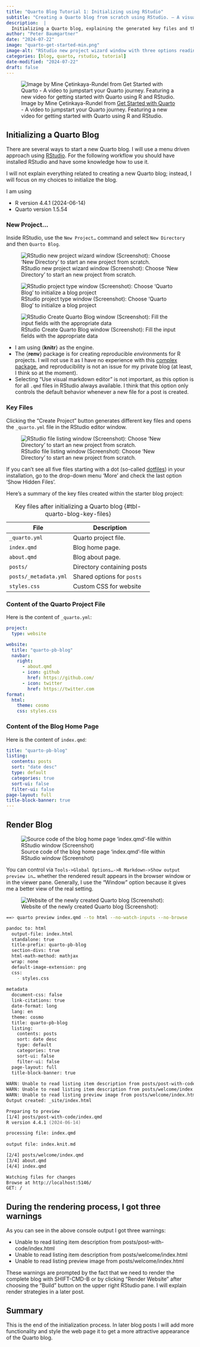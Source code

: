 ```yaml
---
title: "Quarto Blog Tutorial 1: Initializing using RStudio"
subtitle: "Creating a Quarto blog from scratch using RStudio. – A visual guide."
description:  |
  Initializing a Quarto blog, explaining the generated key files and the starting content of the Quarto project file `_quarto.yml` and the blog homepage file `index.qmd`.  
author: "Peter Baumgartner"
date: "2024-07-22"
image: "quarto-get-started-min.png"
image-alt: "RStudio new project wizard window with three options reading from the top: New Directory - Start a project in a brand new working directory; Existing Directory - Associate a project with an existing working directory; Version Control - Checkout a project from a version control repository."
categories: [blog, quarto, rstudio, tutorial]
date-modified: "2024-07-22"
draft: false
---
```


![Image by Mine Çetinkaya-Rundel from [Get Started with
Quarto](https://quarto.org/docs/blog/posts/2023-05-15-get-started) - A
video to jumpstart your Quarto journey. Featuring a new video for
getting started with Quarto using R and
RStudio.](quarto-get-started-min.png)

## Initializing a Quarto Blog

There are several ways to start a new Quarto blog. I will use a menu
driven approach using
[RStudio](https://posit.co/products/open-source/rstudio/ "RStudio is an integrated development environment (IDE) for R and Python").
For the following workflow you should have installed RStudio and have
some knowledge how to use it.

I will not explain everything related to creating a new Quarto blog;
instead, I will focus on my choices to initialize the blog.

I am using

-   R version 4.4.1 (2024-06-14)
-   Quarto version 1.5.54

### New Project…

Inside RStudio, use the `New Project…` command and select
`New Directory` and then `Quarto Blog`.

![RStudio new project wizard window (Screenshot): Choose 'New Directory'
to start an new project from
scratch.](creating-quarto-blog-1-min.png){#fig-new-project-wizard
group="initialize-blog"
fig-alt="RStudio new project wizard window with three options reading from the top: New Directory - Start a project in a brand new working directory; Existing Directory - Associate a project with an existing working directory; Version Control - Checkout a project from a version control repository."
fig-align="center"}

![RStudio project type window (Screenshot): Choose 'Quarto Blog' to
initialize a blog
project](creating-quarto-blog-2-min.png){#fig-new-blog-project-window
group="initialize-blog"
fig-alt="The Project Type dialog window lists the choices for new project. The first seven options are visible: New Project, R Package, Shiny Application, Quarto Project, Quarto Website, Quarto Blog, Quarto Book. (From top to the bottom. Top left is a button 'Back' for returning to the previous dialog window. Bottom right is a 'Cancel' button to stop the initialization process."
fig-align="center"}

![RStudio Create Quarto Blog window (Screenshot): Fill the input fields
with the appropriate
data](creating-quarto-blog-3-min.png){#fig-create-blog-window
group="initialize-blog"
fig-alt="The 'Create quarto Blog' dialog window requires a file name for the directory of the repository, titled 'Directory name', a directory where the project will be created, titled 'create project as subdirectory of:' with a 'Browse' button to the right, a drop down menu selecting 'Knitr' as the current option, titled 'Engine', three lines of check boxes, titled 'Create a git repository' (checked), 'Use renv with this project' and 'Use visual markdown editor'. The last option is followed by a question sign to get more information about the choice of a visual markdown editor. Top left in the dialog window is a button 'Back' for returning to the previous dialog window. Bottom left is a check box 'Open in a new session', Bottom right are a 'Create Project' button followed by a 'Cancel' button for stopping the initialization process."
fig-align="center"}

-   I am using {**knitr**} as the engine.
-   The {**renv**} package is for creating *r*eproducible *env*ironments
    for R projects. I will not use it as I have no experience with this
    [complex package](https://rstudio.github.io/renv/), and
    reproducibility is not an issue for my private blog (at least, I
    think so at the moment).
-   Selecting "Use visual markdown editor" is not important, as this
    option is for all `.qmd` files in RStudio always available. I think
    that this option only controls the default behavior whenever a new
    file for a post is created.

### Key Files

Clicking the "Create Project" button generates different key files and
opens the `_quarto.yml` file in the RStudio editor window.

![RStudio file listing window (Screenshot): Choose 'New Directory' to
start an new project from
scratch.](generated-files-at-start-min.png){#fig-rstudio-file-listing-window
group="initialize-blog"
fig-alt="At the top of the screenshot there are six tabs. From left to the right: 'Files', 'Plots', 'Packages', 'Help', 'Viewer', 'Presentation' with the 'Files' tab active. Under the tabs are several buttons. From left to the right: 'New Folder', 'New Blank File', 'Delete', 'Rename' and a drop down menu 'More'. Under these buttons is the full path to the active directory 'Home>Documents>Meine-Repos>quarto-pb-blog' where each subdirectory is an active link. Under this line starts the file listing with 'Name', 'Size' and 'Modified' columns. Each line of file names starts with an (unchecked) check box, and an appropriate icon. From top to bottom: _freeze, _quarto.yml, _site, .git, .gitignore, .quarto, .Rhistory, .Rproj.use, about.qmd, index.qmd, posts, profile.jpg, quarto-pb-blog.Rproj, style.css."
fig-align="center"}

If you can't see all five files starting with a dot (so-called
[dotfiles](https://en.wikipedia.org/wiki/Hidden_file_and_hidden_directory#Unix_and_Unix-like_environments "Hidden folders an files in UNIX-Like systems start with a dot in their file names"))
in your installation, go to the drop-down menu 'More' and check the last
option 'Show Hidden Files'.

Here’s a summary of the key files created within the starter blog
project:

| File                  | Description                |
|-----------------------|----------------------------|
| `_quarto.yml`         | Quarto project file.       |
| `index.qmd`           | Blog home page.            |
| `about.qmd`           | Blog about page.           |
| `posts/`              | Directory containing posts |
| `posts/_metadata.yml` | Shared options for `posts` |
| `styles.css`          | Custom CSS for website     |

: Key files after initializing a Quarto blog
{#tbl-quarto-blog-key-files}

### Content of the Quarto Project File

Here is the content of `_quarto.yml`:

``` .yml
project:
  type: website

website:
  title: "quarto-pb-blog"
  navbar:
    right:
      - about.qmd
      - icon: github
        href: https://github.com/
      - icon: twitter
        href: https://twitter.com
format:
  html:
    theme: cosmo
    css: styles.css
```

### Content of the Blog Home Page

Here is the content of `index.qmd`:

``` .yml
title: "quarto-pb-blog"
listing:
  contents: posts
  sort: "date desc"
  type: default
  categories: true
  sort-ui: false
  filter-ui: false
page-layout: full
title-block-banner: true
---
```

## Render Blog

![Source code of the blog home page 'index.qmd'-file within RStudio
window
(Screenshot)](click-render-button-first-time-min.png){#fig-source-code-blog-home-page
group="initialize-blog"
fig-alt="The screenshot shows a part of the RStudio source code window with two file tabs 'index.qmd' (active) and '_quarto.yml'. Below is a line of partly disabled buttons where the focus is on the 'Render' button that has below a tip tool saying 'Render the current document (SHIFT-CMD-K)'"
fig-align="center"}

You can control via
`Tools->Global Options…->R Markdown->Show output preview in…` whether
the rendered result appears in the browser window or in the viewer pane.
Generally, I use the "Window" option because it gives me a better view
of the real setting.

![Website of the newly created Quarto blog
(Screenshot):](rendered-blog-first-time-min.png){#fig-blog-listing-start-page
group="initialize-blog"
fig-alt="The webpage lists two dummy blog post with three columns: From left to the right: Date and author; blog post title, category buttons and a short description; a small image. On the right margin is a list of categories displayed with their frequency in parenthesis. The title header of the website consists of two lines: Left top: Name of the Quarto blog so far 'quarto-pb-blog', Right top: 'About' followed by icons for GitHub, Twitter and search engine."
fig-align="center"}

``` .zsh
==> quarto preview index.qmd --to html --no-watch-inputs --no-browse

pandoc to: html
  output-file: index.html
  standalone: true
  title-prefix: quarto-pb-blog
  section-divs: true
  html-math-method: mathjax
  wrap: none
  default-image-extension: png
  css:
    - styles.css
  
metadata
  document-css: false
  link-citations: true
  date-format: long
  lang: en
  theme: cosmo
  title: quarto-pb-blog
  listing:
    contents: posts
    sort: date desc
    type: default
    categories: true
    sort-ui: false
    filter-ui: false
  page-layout: full
  title-block-banner: true
  
WARN: Unable to read listing item description from posts/post-with-code/index.html
WARN: Unable to read listing item description from posts/welcome/index.html
WARN: Unable to read listing preview image from posts/welcome/index.html
Output created: _site/index.html

Preparing to preview
[1/4] posts/post-with-code/index.qmd
R version 4.4.1 (2024-06-14)

processing file: index.qmd
                                                                                                            
output file: index.knit.md

[2/4] posts/welcome/index.qmd
[3/4] about.qmd
[4/4] index.qmd

Watching files for changes
Browse at http://localhost:5146/
GET: /
```

::: {.callout-warning collapse="true"}
## During the rendering process, I got three warnings

As you can see in the above console output I got three warnings:

-   Unable to read listing item description from
    posts/post-with-code/index.html
-   Unable to read listing item description from
    posts/welcome/index.html
-   Unable to read listing preview image from posts/welcome/index.html
:::

These warnings are prompted by the fact that we need to render the
complete blog with SHIFT-CMD-B or by clicking "Render Website" after
choosing the "Build" button on the upper right RStudio pane. I will
explain render strategies in a later post.

## Summary

This is the end of the initialization process. In later blog posts I
will add more functionality and style the web page it to get a more
attractive appearance of the Quarto blog.
